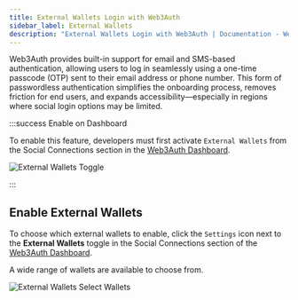 ```yaml
---
title: External Wallets Login with Web3Auth
sidebar_label: External Wallets
description: "External Wallets Login with Web3Auth | Documentation - Web3Auth"
---
```



Web3Auth provides built-in support for email and SMS-based authentication, allowing users to log in
seamlessly using a one-time passcode (OTP) sent to their email address or phone number. This form of
passwordless authentication simplifies the onboarding process, removes friction for end users, and
expands accessibility—especially in regions where social login options may be limited.

:::success Enable on Dashboard

To enable this feature, developers must first activate `External Wallets` from the Social
Connections section in the [Web3Auth Dashboard](https://dashboard.web3auth.io).

<div style={{ display: "flex", margin: "20px 0" }}>
  <img
    src={ExternalWalletsToggle}
    alt="External Wallets Toggle"
    style={{
      maxWidth: "600px",
      borderRadius: "8px",
      boxShadow: "0 2px 6px rgba(0, 0, 0, 0.1)",
    }}
  />
</div>

:::

## Enable External Wallets

To choose which external wallets to enable, click the `Settings` icon next to the **External
Wallets** toggle in the Social Connections section of the
[Web3Auth Dashboard](https://dashboard.web3auth.io).

A wide range of wallets are available to choose from.

<div style={{ display: "flex", margin: "20px 0" }}>
  <img
    src={ExternalWalletsSelectWallets}
    style={{ alignSelf: "center", maxWidth: "100%" }}
    alt="External Wallets Select Wallets"
  />
</div>
